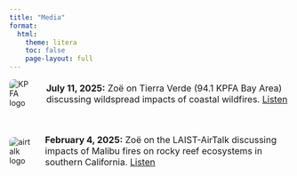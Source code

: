 ```yaml
---
title: "Media"
format: 
  html:
    theme: litera
    toc: false
    page-layout: full
---
```


```{=html}
<style>
/* Container for each media entry */
.media-entry {
  display: flex;
  align-items: center;
  gap: 1.5rem; /* space between logo and text */
  margin-bottom: 3rem; /* space between entries */
}

/* Style for logos */
.media-entry img {
  max-height: 70px; /* adjust logo size */
  width: auto;
  border-radius: 8px; /* optional rounded corners */
}

/* Optional: style text */
.media-entry p {
  margin: 0;
  font-size: 1rem;
}
</style>
<div class="media-entry"> <img src="images/KPFASince1949Logo.png" alt="KPFA logo"> <p> <strong>July 11, 2025:</strong> Zoë on Tierra Verde (94.1 KPFA Bay Area) discussing wildspread impacts of coastal wildfires. <a href="https://kpfa.org/episode/terra-verde-july-11-2025/" target="_blank">Listen</a> </p> </div> <div class="media-entry"> <img src="images/airtalk_logo.png" alt="airtalk logo"> <p> <strong>February 4, 2025:</strong> Zoë on the LAIST-AirTalk discussing impacts of Malibu fires on rocky reef ecosystems in southern California. <a href="https://laist.com/shows/airtalk/checking-in-on-californias-weather-and-water-outlook" target="_blank">Listen</a> </p> </div> 
```

